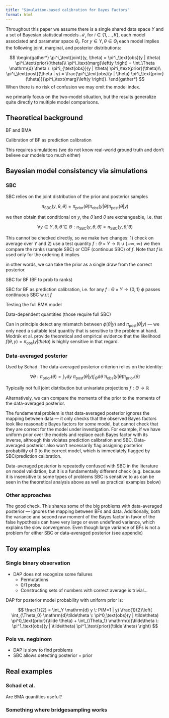 ```yaml
---
title: "Simulation-based calibration for Bayes Factors"
format: html
---
```


Throughout this paper we assume there is a single shared data space $Y$ and a set of Bayesian statistical models $\mathcal{M_i}$ for $i \in \{1, ..., K\}$, each model associated  and parameter space $\Theta_i$. For $y \in Y, \theta \in \Theta_i$ each model implies the following joint, marginal, and posterior distributions:

$$
\begin{gather*}
    \pi^i_\text{joint}(y, \theta) = \pi^i_\text{obs}(y | \theta) \pi^i_\text{prior}(\theta)\\
    \pi^i_\text{marg}\left(y \right) = \int_\Theta \mathrm{d} \theta \: \pi^i_{\text{obs}}(y | \theta) \pi^i_\text{prior}(\theta)\\
    \pi^i_\text{post}(\theta | y) = \frac{\pi^i_\text{obs}(y | \theta) \pi^i_\text{prior}(\theta)}{\pi^i_\text{marg}\left(y \right)}.
\end{gather*}
$$
When there is no risk of confusion we may omit the model index.

we primarily focus on the two-model situation, but the results generalize quite directly to multiple model comparisons.

## Theoretical background

BF and BMA

Calibration of BF as prediction calibration

This requires simulations (we do not know real-world ground truth and don't believe our models too much either)


## Bayesian model consistency via simulations 


### SBC

SBC relies on the joint distribution of the prior and posterior samples

$$
\pi_\text{SBC}(y, \theta, \tilde\theta) = \pi_\text{prior}(\tilde\theta) \pi_\text{obs}(y | \tilde\theta) \pi_\text{post}(\theta | y)
$$

we then obtain that conditional on $y$, the $\tilde\theta$ and $\theta$ are exchangeable, i.e. that

$$
\forall y \in Y, \theta, \tilde\theta \in \Theta: \pi_\text{SBC}(y, \theta, \tilde\theta) = \pi_\text{SBC}(y, \tilde\theta, \theta)
$$

This cannot be checked directly, so we make two changes: 1) check on average over $Y$ and 2) use a test quantity $f: \Theta \times Y \to \mathbb{R} \cup \{-\infty,\infty\}$ we then compare the ranks (sample SBC) or CDF (continous SBC)  of $f$. Note that $f$ is used only for the ordering it implies

in other words, we can take the prior as a single draw from the correct posterior.


SBC for BF (BF to prob to ranks)

SBC for BF as prediction calibration, i.e. for any $f: \Theta \times Y \to \{0,1\}$ $\phi$ passes continuous SBC w.r.t $f$ 

Testing the full BMA model

Data-dependent quantities (those require full SBC)

Can in principle detect any mismatch between $\phi(\theta | y)$ and $\pi_\text{post}(\theta | y)$ --- we only need a suitable test quantity that is sensitive to the problem at hand. Modrák et al. provide theoretical and empirical evidence that the likelihood $f(\theta, y) = \pi_\text{obs}(y | theta)$ is highly sensitive in that regard.

### Data-averaged posterior

Used by Schad.
The data-averaged posterior criterion relies on the identity:

$$
\forall \theta: \pi_\text{prior}(\theta) = \int_Y \mathrm{d} y \: \pi_\text{post}(\theta |y)\int_\Theta \mathrm{d}\tilde\theta  \:  \pi_\text{obs}(y | \tilde\theta) \pi_\text{prior}(\tilde \theta)
$$

Typically not full joint distribution but univariate projections $f: \Theta \to \mathbb{R}$

Alternatively, we can compare the moments of the prior to the moments of the data-averaged posterior.

The fundamental problem is that data-averaged posterior ignores the mapping between data --- it only checks that the observed Bayes factors look like reasonable Bayes factors for _some_ model, but cannot check that they are correct for the model under investigation. For example, if we have uniform prior over the models and replace each Bayes factor with its inverse, although this violates prediction calibration and SBC. Data-averaged posterior also won't necessarily flag assigning posterior probability of 0 to the correct model, which is immediately flagged by SBC/prediction calibration.

Data-averaged posterior is repeatedly confused with SBC in the literature on model validation, but it is a fundamentally different check (e.g. because it is insensitive to some types of problems SBC is sensitive to as can be seen in  the theoretical analysis above as well as practical examples below)

### Other approaches

The good check. This shares some of the big problems with data-averaged posterior --- ignores the mapping between BFs and data. Additionally, both the variance and second raw moment of the Bayes factor in favor of the false hypothesis can have very large or even undefined variance, which explains the slow convergence. Even though large variance of BFs is not a problem for either SBC or data-averaged posterior (see appendix) 

## Toy examples

### Single binary observation

- DAP does not recognize some failures
  - Permutations
  - 0/1 probs
  - Constructing sets of numbers with correct average is trivial...

DAP for posterior model probability with uniform prior is:

$$
\frac{1}{2} =  \int_Y \mathrm{d} y \: P(M=1 | y) \frac{1}{2}\left( \int_{\Theta_0} \mathrm{d}\tilde\theta  \:  \pi^0_\text{obs}(y | \tilde\theta) \pi^0_\text{prior}(\tilde \theta) + \int_{\Theta_1} \mathrm{d}\tilde\theta  \:  \pi^1_\text{obs}(y | \tilde\theta) \pi^1_\text{prior}(\tilde \theta) \right)
$$




### Pois vs. negbinom

- DAP is slow to find problems
- SBC allows detecting posterior = prior


## Real examples

### Schad et al.

Are BMA quantities useful?

### Something where bridgesampling works
